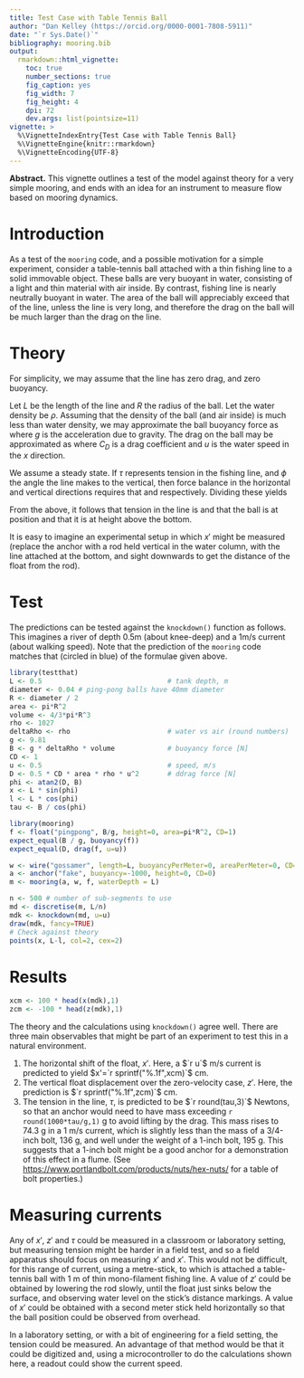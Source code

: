 ```yaml
---
title: Test Case with Table Tennis Ball
author: "Dan Kelley (https://orcid.org/0000-0001-7808-5911)"
date: "`r Sys.Date()`"
bibliography: mooring.bib
output:
  rmarkdown::html_vignette:
    toc: true
    number_sections: true
    fig_caption: yes
    fig_width: 7
    fig_height: 4
    dpi: 72
    dev.args: list(pointsize=11)
vignette: >
  %\VignetteIndexEntry{Test Case with Table Tennis Ball}
  %\VignetteEngine{knitr::rmarkdown}
  %\VignetteEncoding{UTF-8}
---
```


**Abstract.** This vignette outlines a test of the model against
theory for a very simple mooring, and ends with an idea for an
instrument to measure flow based on mooring dynamics.

# Introduction

As a test of the `mooring` code, and a possible motivation for a
simple experiment, consider a table-tennis ball attached with a thin
fishing line to a solid immovable object. These balls are very buoyant
in water, consisting of a light and thin material with air inside. By
contrast, fishing line is nearly neutrally buoyant in water.  The area
of the ball will appreciably exceed that of the line, unless the line
is very long, and therefore the drag on the ball will be much larger
than the drag on the line.

# Theory

For simplicity, we may assume that the line has zero drag, and zero buoyancy.

Let $L$ be the length of the line and $R$ the radius of the ball. Let
the water density be $\rho$.  Assuming that the density of the ball
(and air inside) is much less than water density, we may approximate
the ball buoyancy force as
\begin{equation}
\tag{1}
B = \frac{4}{3}\pi \rho g R^3
\end{equation}
where $g$ is the acceleration due to gravity.  The drag on the ball may be
approximated as
\begin{equation}
\tag{2}
D = \frac{1}{2} C_D \rho \pi R^2 u^2
\end{equation}
where $C_D$ is a drag coefficient and $u$ is the water speed in the $x$ direction.

We assume a steady state. If $\tau$ represents tension in the fishing
line, and $\phi$ the angle the line makes to the vertical, then force
balance in the horizontal and vertical directions requires that
\begin{equation}
\tag{3}
\tau\sin\phi = D
\end{equation}
and
\begin{equation}
\tag{4}
\tau\cos\phi = B
\end{equation}
respectively.  Dividing these yields
\begin{equation}
\tag{5}
\phi = \tan^{-1}\frac{D}{B}
\end{equation}

From the above, it follows that tension in the line is
\begin{equation}
\tag{6}
\tau = \frac{B}{\cos\phi}
\end{equation}
and that the ball is at position
\begin{equation}
\tag{7}
x' = L\sin\phi
\end{equation}
and that it is at height
\begin{equation}
\tag{8}
z' = L - L\cos\phi
\end{equation}
above the bottom.

It is easy to imagine an experimental setup in which $x'$ might be
measured (replace the anchor with a rod held vertical in the water
column, with the line attached at the bottom, and sight downwards to
get the distance of the float from the rod).

# Test

The predictions can be tested against the `knockdown()` function as
follows. This imagines a river of depth 0.5m (about knee-deep) and a
1m/s current (about walking speed).  Note that the prediction of the
`mooring` code matches that (circled in blue) of the formulae given
above.

```r
library(testthat)
L <- 0.5                               # tank depth, m
diameter <- 0.04 # ping-pong balls have 40mm diameter
R <- diameter / 2
area <- pi*R^2
volume <- 4/3*pi*R^3
rho <- 1027
deltaRho <- rho                        # water vs air (round numbers)
g <- 9.81
B <- g * deltaRho * volume             # buoyancy force [N]
CD <- 1
u <- 0.5                               # speed, m/s
D <- 0.5 * CD * area * rho * u^2       # ddrag force [N]
phi <- atan2(D, B)
x <- L * sin(phi)
l <- L * cos(phi)
tau <- B / cos(phi)

library(mooring)
f <- float("pingpong", B/g, height=0, area=pi*R^2, CD=1)
expect_equal(B / g, buoyancy(f))
expect_equal(D, drag(f, u=u))

w <- wire("gossamer", length=L, buoyancyPerMeter=0, areaPerMeter=0, CD=0)
a <- anchor("fake", buoyancy=-1000, height=0, CD=0)
m <- mooring(a, w, f, waterDepth = L)

n <- 500 # number of sub-segments to use
md <- discretise(m, L/n)
mdk <- knockdown(md, u=u)
draw(mdk, fancy=TRUE)
# Check against theory
points(x, L-l, col=2, cex=2)
```

# Results

```r
xcm <- 100 * head(x(mdk),1)
zcm <- -100 * head(z(mdk),1)
```

The theory and the calculations using `knockdown()` agree well.  There are
three main observables that might be part of an experiment to test this in a
natural environment.

1. The horizontal shift of the float, $x'$.  Here, a $`r u`$ m/s current is
   predicted to yield $x'=`r sprintf("%.1f",xcm)`$ cm.
2. The vertical float displacement over the zero-velocity case, $z'$. Here, the
   prediction is $`r sprintf("%.1f",zcm)`$ cm.
3. The tension in the line, $\tau$, is predicted to be $`r round(tau,3)`$ Newtons,
   so that an anchor would need to have mass exceeding `r round(1000*tau/g,1)` g
   to avoid lifting by the drag. This mass rises to 74.3 g in a 1 m/s current,
   which is slightly less than the mass of a 3/4-inch bolt, 136 g, and well
   under the weight of a 1-inch bolt, 195 g.  This suggests that a 1-inch bolt
   might be a good anchor for a demonstration of this effect in a flume.  (See
   <https://www.portlandbolt.com/products/nuts/hex-nuts/> for a table of
   bolt properties.)

# Measuring currents

Any of $x'$, $z'$ and $\tau$ could be measured in a classroom or
laboratory setting, but measuring tension might be harder in a field
test, and so a field apparatus should focus on measuring $x'$ and
$x'$. This would not be difficult, for this range of current, using a
metre-stick, to which is attached a table-tennis ball with 1 m of thin
mono-filament fishing line.  A value of $z'$ could be obtained by
lowering the rod slowly, until the float just sinks below the surface,
and observing water level on the stick's distance markings.  A value
of $x'$ could be obtained with a second meter stick held horizontally
so that the ball position could be observed from overhead.

In a laboratory setting, or with a bit of engineering for a field
setting, the tension could be measured.  An advantage of that method
would be that it could be digitized and, using a microcontroller to do
the calculations shown here, a readout could show the current speed.
